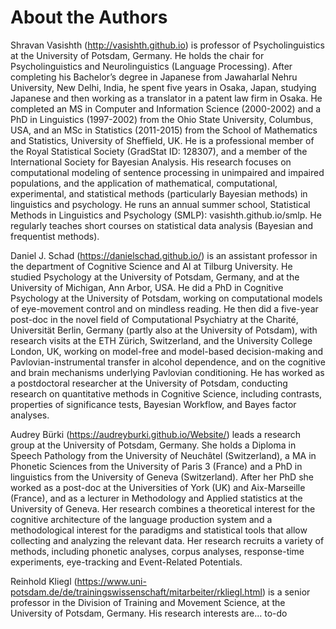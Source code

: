 # About the Authors {-}


Shravan Vasishth (<http://vasishth.github.io>) is professor of Psycholinguistics at the University of Potsdam, Germany. He holds the  chair for Psycholinguistics and Neurolinguistics (Language Processing). After completing his Bachelor's degree in Japanese from Jawaharlal Nehru University, New Delhi, India,  he spent five years in Osaka, Japan, studying Japanese and then working as a translator in a patent law firm in Osaka. He completed an MS in Computer and Information Science (2000-2002) and a PhD in Linguistics (1997-2002) from the Ohio State University, Columbus, USA, and an MSc in Statistics (2011-2015) from the School of Mathematics and Statistics, University of Sheffield, UK. He is a professional member of the Royal Statistical Society (GradStat ID: 128307), and a member of the International Society for Bayesian Analysis. His research focuses on  computational modeling of sentence processing in unimpaired and impaired populations, and the application of mathematical, computational, experimental, and statistical methods (particularly Bayesian methods) in linguistics and psychology. He runs an annual summer school, Statistical Methods in Linguistics and Psychology (SMLP): vasishth.github.io/smlp. He regularly teaches short courses on statistical data analysis (Bayesian and frequentist methods). 

Daniel J. Schad (<https://danielschad.github.io/>) is an assistant professor in the department of Cognitive Science and AI at Tilburg University. He studied Psychology at the University of Potsdam, Germany, and at the University of Michigan, Ann Arbor, USA. He did a PhD in Cognitive Psychology at the University of Potsdam, working on computational models of eye-movement control and on mindless reading. He then did a five-year post-doc in the novel field of Computational Psychiatry at the Charité, Universität Berlin, Germany (partly also at the University of Potsdam), with research visits at the ETH Zürich, Switzerland, and the University College London, UK, working on model-free and model-based decision-making and Pavlovian-instrumental transfer in alcohol dependence, and on the cognitive and brain mechanisms underlying Pavlovian conditioning. He has worked as a postdoctoral researcher at the University of Potsdam, conducting research on quantitative methods in Cognitive Science, including contrasts, properties of significance tests, Bayesian Workflow, and Bayes factor analyses.

Audrey Bürki (<https://audreyburki.github.io/Website/>) leads a research group at the University of Potsdam, Germany. She holds a Diploma in Speech Pathology from the University of Neuchâtel (Switzerland), a MA in Phonetic Sciences from the University of Paris 3 (France) and a PhD in linguistics from the University of Geneva (Switzerland). After her PhD she worked as a post-doc at the Universities of York (UK) and Aix-Marseille (France), and as a lecturer in Methodology and Applied statistics at the University of Geneva. Her research combines a theoretical interest for the cognitive architecture of the language production system and a methodological interest for the paradigms and statistical tools that allow collecting and analyzing the relevant data. Her research recruits a variety of methods, including phonetic analyses, corpus analyses, response-time experiments, eye-tracking and Event-Related Potentials.

Reinhold Kliegl (<https://www.uni-potsdam.de/de/trainingswissenschaft/mitarbeiter/rkliegl.html>) is a senior professor in the Division of Training and Movement Science, at the University of Potsdam, Germany. His research interests are... to-do

